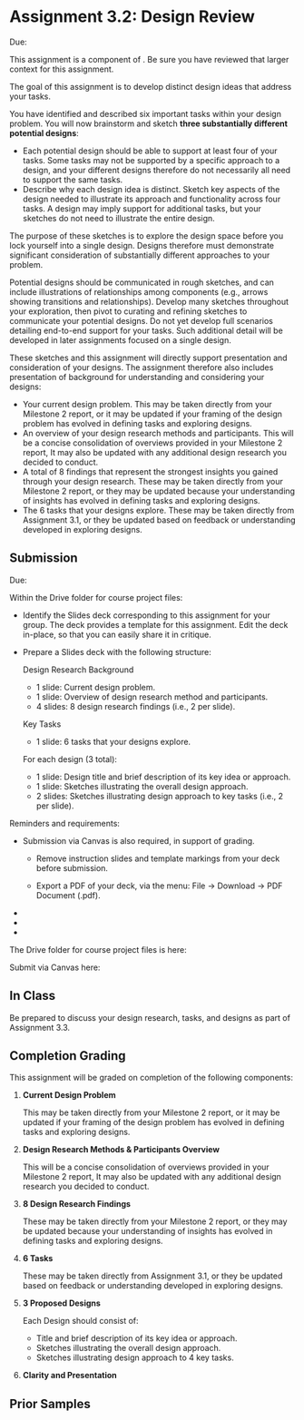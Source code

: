 

# Assignment 3.2: Design Review

<UnderDevelopment display={false} />

Due: <AssignmentDueDateTime assignmentKey={calendarData.assignments.assignment_3_2} />

This assignment is a component of <SiteLink linkKey={SiteLinks.milestone_3_top}/>.
Be sure you have reviewed that larger context for this assignment.

The goal of this assignment is to develop distinct design ideas that address your tasks.

You have identified and described six important tasks within your design problem.
You will now brainstorm and sketch __three substantially different potential designs__:

- Each potential design should be able to support at least four of your tasks.
  Some tasks may not be supported by a specific approach to a design,
  and your different designs therefore do not necessarily all need to support the same tasks.
- Describe why each design idea is distinct.
  Sketch key aspects of the design needed to illustrate
  its approach and functionality across four tasks.
  A design may imply support for additional tasks,
  but your sketches do not need to illustrate the entire design.

The purpose of these sketches is to explore the design space before you lock yourself into a single design.
Designs therefore must demonstrate significant consideration of substantially different approaches to your problem.

Potential designs should be communicated in rough sketches,
and can include illustrations of relationships among components (e.g., arrows showing transitions and relationships).
Develop many sketches throughout your exploration,
then pivot to curating and refining sketches to communicate your potential designs.
Do not yet develop full scenarios detailing end-to-end support for your tasks.
Such additional detail will be developed in later assignments focused on a single design.

<InformalDrawingTool />

These sketches and this assignment will directly support presentation and consideration of your designs.
The assignment therefore also includes presentation of background for understanding and considering your designs:

- Your current design problem.
  This may be taken directly from your Milestone 2 report,
  or it may be updated if your framing of the design problem has evolved in defining tasks and exploring designs.
- An overview of your design research methods and participants.
  This will be a concise consolidation of overviews provided in your Milestone 2 report,
  It may also be updated with any additional design research you decided to conduct.
- A total of 8 findings that represent the strongest insights you gained through your design research.
  These may be taken directly from your Milestone 2 report,
  or they may be updated because your understanding of insights has evolved in defining tasks and exploring designs.
- The 6 tasks that your designs explore.
  These may be taken directly from Assignment 3.1,
  or they be updated based on feedback or understanding developed in exploring designs.

## Submission

Due: <AssignmentDueDateTime assignmentKey={calendarData.assignments.assignment_3_2} />

Within the Drive folder for course project files:

- Identify the Slides deck corresponding to this assignment for your group.
  The deck provides a template for this assignment.
  Edit the deck in-place, so that you can easily share it in critique.

- Prepare a Slides deck with the following structure:

  Design Research Background
    - 1 slide: Current design problem.
    - 1 slide: Overview of design research method and participants.
    - 4 slides: 8 design research findings (i.e., 2 per slide).

  Key Tasks
    - 1 slide: 6 tasks that your designs explore.

  For each design (3 total):
    - 1 slide: Design title and brief description of its key idea or approach.
    - 1 slide: Sketches illustrating the overall design approach.
    - 2 slides: Sketches illustrating design approach to key tasks (i.e., 2 per slide).

Reminders and requirements:

- Submission via Canvas is also required, in support of grading.
  - Remove instruction slides and template markings from your deck before submission.

  - Export a PDF of your deck, via the menu: File -> Download -> PDF Document (.pdf).

- <GroupAssignment />
- <ClarityAndPresentationReference />
- <ParticipantAnonymity />

The Drive folder for course project files is here:

<CourseDataLink linkKey={courseData.linkDriveProjectFiles} outerComponent="p"/>

Submit via Canvas here:

<AssignmentSubmitCanvasLink assignmentKey={calendarData.assignments.assignment_3_2} />

## In Class

Be prepared to discuss your design research, tasks, and designs as part of Assignment 3.3.

## Completion Grading

This assignment will be graded on completion of the following components:

1. __Current Design Problem__
  
   This may be taken directly from your Milestone 2 report,
   or it may be updated if your framing of the design problem has evolved in defining tasks and exploring designs.

2. __Design Research Methods & Participants Overview__

   This will be a concise consolidation of overviews provided in your Milestone 2 report,
   It may also be updated with any additional design research you decided to conduct.

3. __8 Design Research Findings__

   These may be taken directly from your Milestone 2 report,
   or they may be updated because your understanding of insights has evolved in defining tasks and exploring designs.

4. __6 Tasks__

   These may be taken directly from Assignment 3.1,
   or they be updated based on feedback or understanding developed in exploring designs.

5. __3 Proposed Designs__

   Each Design should consist of:
     - Title and brief description of its key idea or approach.
     - Sketches illustrating the overall design approach.
     - Sketches illustrating design approach to 4 key tasks.

6. __Clarity and Presentation__

## Prior Samples

<PriorSamplesWarning />

<ProjectMilestoneSamples assignment="m3_a32" />
